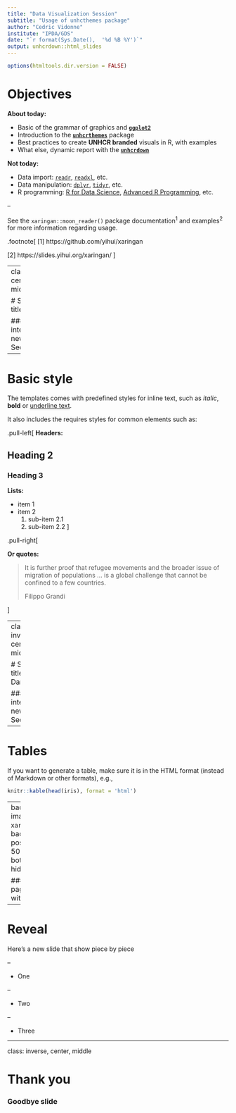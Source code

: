 ```yaml
---
title: "Data Visualization Session"
subtitle: "Usage of unhcthemes package"
author: "Cedric Vidonne"
institute: "IPDA/GDS"
date: "`r format(Sys.Date(),  '%d %B %Y')`"
output: unhcrdown::html_slides
---
```


```r
options(htmltools.dir.version = FALSE)
```

# Objectives

**About today:**

- Basic of the grammar of graphics and [**`ggplot2`**](https://ggplot2.tidyverse.org/index.html)
- Introduction to the [**`unhcrthemes`**](https://vidonne.github.io/unhcrthemes/) package
- Best practices to create **UNHCR branded** visuals in R, with examples
- What else, dynamic report with the [**`unhcrdown`**](https://github.com/vidonne/unhcrdown)

**Not today:**

- Data import: [`readr`](https://readr.tidyverse.org/), [`readxl`](https://readxl.tidyverse.org/), etc.
- Data manipulation: [`dplyr`](https://dplyr.tidyverse.org/), [`tidyr`](https://tidyr.tidyverse.org/), etc.
- R programming: [R for Data Science](https://r4ds.had.co.nz/), [Advanced R Programming](https://adv-r.hadley.nz/), etc.

--

See the `xaringan::moon_reader()` package documentation<sup>1</sup> and examples<sup>2</sup> for more information regarding usage.


.footnote[
[1] https://github.com/yihui/xaringan

[2] https://slides.yihui.org/xaringan/
]


---
class: center, middle

# Section title

### An interesting new Section

---

# Basic style

The templates comes with predefined styles for inline text, such as *italic*, **bold** or <u>underline text</u>.

It also includes the requires styles for common elements such as:

.pull-left[
**Headers:**

## Heading 2

### Heading 3

**Lists:**

* item 1
* item 2
    1. sub-item 2.1
    2. sub-item 2.2
]

.pull-right[

**Or quotes:**

> It is further proof that refugee movements and the broader issue of migration of populations ... is a global challenge that cannot be confined to a few countries.
>
> Filippo Grandi

]

---
class: inverse, center, middle

# Section title - Dark

### An interesting new Section

---

# Tables

If you want to generate a table, make sure it is in the HTML format (instead of Markdown or other formats), e.g.,

```r
knitr::kable(head(iris), format = 'html')
```

---
background-image: url(`r xaringan:::karl`)
background-position: 50% 50%
class: bottom, inverse, hide-logo

### Or a full page picture with no logo

---

# Reveal

Here's a new slide that show piece by piece

--

* One

--

* Two

--

* Three

---
class: inverse, center, middle

# Thank you

### Goodbye slide
